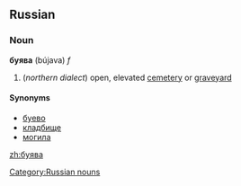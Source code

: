 ==Russian==

===Noun===
'''буява''' (bújava) ''f''

# (''northern dialect'') open, elevated [[cemetery]] or [[graveyard]]

====Synonyms====
* [[буево]]
* [[кладбище]]
* [[могила]]

[[Category:Russian nouns]]

[[zh:буява]]